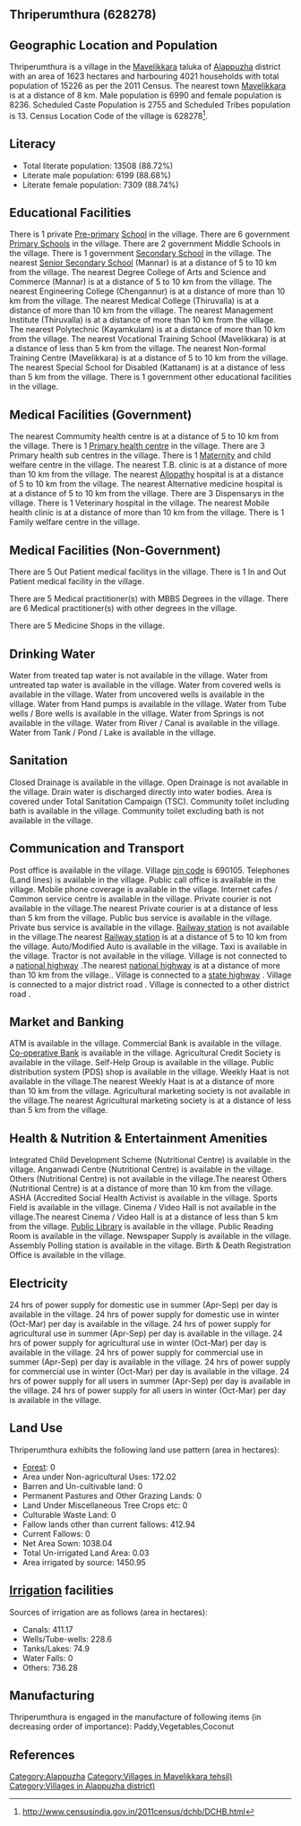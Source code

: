 {{Infobox settlement
| name=Thriperumthura
| native_name=
| native_name_lang=
| other_name=
| nickname=
| settlement_type=Village
| image_skyline=
| image_alt=
| image_caption=
| pushpin_map=India Kerala
| pushpin_label_position=right
| pushpin_map_alt=
| pushpin_map_caption=Location in Kerala, India
| latd=
| latm=
| lats=
| latNS=
| longd=
| longm=
| longs=
| longEW=
| coordinates_display=inline,title
| subdivision_type=Country
| subdivision_name={{flag|India}}
| subdivision_type1=[[States and territories of India|State]]
| subdivision_name1=Kerala 
| subdivision_type2=[[List of districts of India|District]]
| subdivision_name2=Alappuzha
| subdivision_type3=Tahsil
| subdivision_name3=Mavelikkara
| website=
| established_title=<!-- Established -->
| established_date=
| founder=
| named_for=
| government_type=
| governing_body=
| unit_pref=Metric=
| area_footnotes=
| area_rank=
| area_total_km2=16.23
| elevation_footnotes=
| elevation_m=
| population_total=15226
| population_as_of=2011
| population_rank=
| population_density_km2=938
| population_demonym=
| population_footnotes=
| demographics_type1=Languages
| demographics1_title1=Official
| demographics1_info1=[[Malayalam language|Malayalam]]
| timezone1=[[Indian Standard Time|IST]]
| utc_offset1==+5:30
| postal_code_type=[[Postal Index Number|PIN]]
| postal_code=690105
| area_code_type=Telephone code
| area_code=
| registration_plate=
| blank1_name_sec1=Nearest city
| blank1_info_sec1=[[Mavelikkara]]
| blank2_name_sec1=[[Human sex ratio|Sex ratio]]
| blank2_info_sec1=1178 [[male|♂]]/[[female|♀]]
| blank3_name_sec1=Literacy
| blank3_info_sec1=88.72%
| blank1_name_sec2=[[2011 Census of India|2011 census]] code
| blank1_info_sec2=628278
| footnotes=
}}

== Thriperumthura (628278) ==

== Geographic Location and Population ==

Thriperumthura is a village in the [[Mavelikkara]] taluka of [[Alappuzha]] district with an area of 1623 hectares and harbouring 4021 households with total population of 15226 as per the 2011 Census. The nearest town [[Mavelikkara]] is at a distance of 8 km. Male population is 6990 and female population is 8236. Scheduled Caste Population is 2755 and Scheduled Tribes population is 13. Census Location Code of the village is 628278<ref>http://www.censusindia.gov.in/2011census/dchb/DCHB.html</ref>.


== Literacy ==  
* Total literate population: 13508 (88.72%)
* Literate male population: 6199 (88.68%)
* Literate female population: 7309 (88.74%)


== Educational Facilities ==  
There is 1 private [[Pre-primary]] [[School]] in the village.
There are 6 government [[Primary School]]s in the village.
There are 2 government Middle Schools in the village.
There is 1 government [[Secondary School]] in the village.
The nearest [[Senior Secondary School]] (Mannar) is at a distance of 5 to 10 km from the village.
The nearest Degree College of Arts and Science and Commerce (Mannar) is at a distance of 5 to 10 km from the village.
The nearest Engineering College (Chengannur) is at a distance of more than 10 km from the village.
The nearest Medical College (Thiruvalla) is at a distance of more than 10 km from the village.
The nearest Management Institute (Thiruvalla) is at a distance of more than 10 km from the village.
The nearest Polytechnic (Kayamkulam) is at a distance of more than 10 km from the village.
The nearest Vocational Training School (Mavelikkara) is at a distance of less than 5 km from the village.
The nearest Non-formal Training Centre (Mavelikkara) is at a distance of 5 to 10 km from the village.
The nearest Special School for Disabled (Kattanam) is at a distance of less than 5 km from the village.
There is 1 government other educational facilities in the village.


== Medical Facilities (Government) ==
The nearest Commumity health centre is at a distance of 5 to 10 km from the village.
There is 1 [[Primary health centre]] in the village.
There are 3 Primary health sub centres in the village.
There is 1 [[Maternity]] and child welfare centre in the village.
The nearest T.B. clinic is at a distance of more than 10 km from the village.
The nearest [[Allopathy]] hospital is at a distance of 5 to 10 km from the village.
The nearest Alternative medicine hospital is at a distance of 5 to 10 km from the village.
There are 3 Dispensarys in the village.
There is 1 Veterinary hospital in the village.
The nearest Mobile health clinic is at a distance of more than 10 km from the village.
There is 1 Family welfare centre in the village.


== Medical Facilities (Non-Government) ==
There are 5 Out Patient medical facilitys in the village.
There is 1 In and Out Patient medical facility in the village.

There are 5 Medical practitioner(s) with MBBS Degrees in the village.
There are 6 Medical practitioner(s) with other degrees in the village.


There are 5 Medicine Shops in the village.



== Drinking Water ==
Water from treated tap water is not available in the village.
Water from untreated tap water is available in the village.
Water from covered wells is available in the village.
Water from uncovered wells is available in the village.
Water from Hand pumps is available in the village.
Water from Tube wells / Bore wells is available in the village.
Water from Springs is not available in the village.
Water from River / Canal is available in the village.
Water from Tank / Pond / Lake is available in the village.


== Sanitation ==
Closed Drainage is available in the village.
Open Drainage is not available in the village.
Drain water is discharged directly into water bodies.
Area is covered under Total Sanitation Campaign (TSC).
Community toilet including bath is available in the village.
Community toilet excluding bath is not available in the village.


== Communication and Transport ==
Post office is available in the village.
Village [[pin code]] is 690105.
Telephones (Land lines) is available in the village.
Public call office is available in the village.
Mobile phone coverage is available in the village.
Internet cafes / Common service centre is available in the village.
Private courier is not available in the village.The nearest Private courier is at a distance of less than 5 km from the village.
Public bus service is available in the village.
Private bus service is available in the village.
[[Railway station]] is not available in the village.The nearest [[Railway station]] is at a distance of 5 to 10 km from the village.
Auto/Modified Auto is available in the village.
Taxi is available in the village.
Tractor is not available in the village.
Village is not connected to a [[national highway]] .The nearest [[national highway]] is at a distance of more than 10 km from the village..
Village is connected to a [[state highway]]  .
Village is connected to a major district road    .
Village is connected to a other district road  .







== Market and Banking ==
ATM is available in the village.
Commercial Bank is available in the village.
[[Co-operative Bank]] is available in the village.
Agricultural Credit Society is available in the village.
Self-Help Group is available in the village.
Public distribution system (PDS) shop is available in the village.
Weekly Haat is not available in the village.The nearest Weekly Haat is at a distance of more than 10 km from the village.
Agricultural marketing society is not available in the village.The nearest Agricultural marketing society is at a distance of less than 5 km from the village.


== Health & Nutrition & Entertainment Amenities ==
Integrated Child Development Scheme (Nutritional Centre) is available in the village.
Anganwadi Centre (Nutritional Centre) is available in the village.
Others (Nutritional Centre) is not available in the village.The nearest Others (Nutritional Centre) is at a distance of more than 10 km from the village.
ASHA (Accredited Social Health Activist is available in the village.
Sports Field is available in the village.
Cinema / Video Hall is not available in the village.The nearest Cinema / Video Hall is at a distance of less than 5 km from the village.
[[Public Library]] is available in the village.
Public Reading Room is available in the village.
Newspaper Supply is available in the village.
Assembly Polling station is available in the village.
Birth & Death Registration Office is available in the village.


== Electricity ==
24 hrs of power supply for domestic use in summer (Apr-Sep) per day is available in the village.
24 hrs of power supply for domestic use in winter (Oct-Mar) per day is available in the village.
24 hrs of power supply for agricultural use in summer (Apr-Sep) per day is available in the village.
24 hrs of power supply for agricultural use in winter (Oct-Mar) per day is available in the village.
24 hrs of power supply for commercial use in summer (Apr-Sep) per day is available in the village.
24 hrs of power supply for commercial use in winter (Oct-Mar) per day is available in the village.
24 hrs of power supply for all users in summer (Apr-Sep) per day is available in the village.
24 hrs of power supply for all users in winter (Oct-Mar) per day is available in the village.


== Land Use ==
Thriperumthura exhibits the following land use pattern (area in hectares):
* [[Forest]]: 0
* Area under Non-agricultural Uses: 172.02
* Barren and Un-cultivable land: 0
* Permanent Pastures and Other Grazing Lands: 0
* Land Under Miscellaneous Tree Crops etc: 0
* Culturable Waste Land: 0
* Fallow lands other than current fallows: 412.94
* Current Fallows: 0
* Net Area Sown: 1038.04
* Total Un-irrigated Land Area: 0.03
* Area irrigated by source: 1450.95


== [[Irrigation]] facilities ==
Sources of irrigation are as follows (area in hectares):
* Canals: 411.17
* Wells/Tube-wells: 228.6
* Tanks/Lakes: 74.9
* Water Falls: 0
* Others: 736.28


== Manufacturing ==
Thriperumthura is engaged in the manufacture of following items (in decreasing order of importance): Paddy,Vegetables,Coconut


[[Category:Alappuzha]]
[[Category:Villages in Mavelikkara tehsil)]]
[[Category:Villages in Alappuzha district)]]


== References ==
{{Reflist}}


